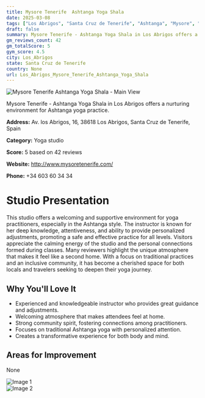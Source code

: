 ```yaml
---
title: Mysore Tenerife  Ashtanga Yoga Shala
date: 2025-03-08
tags: ["Los Abrigos", "Santa Cruz de Tenerife", "Ashtanga", "Mysore", "welcoming", "cozy", "Los Abrigos"]  
draft: false
summary: Mysore Tenerife - Ashtanga Yoga Shala in Los Abrigos offers a nurturing environment for Ashtanga yoga practice.
gm_reviews_count: 42
gm_totalScore: 5
gym_score: 4.5
city: Los_Abrigos
state: Santa Cruz de Tenerife
country: None
url: Los_Abrigos_Mysore_Tenerife_Ashtanga_Yoga_Shala
---
```


<div className="aspect-[16/9] relative my-8">
  <img 
    src="https://streetviewpixels-pa.googleapis.com/v1/thumbnail?panoid=jOYdfWesl40JFI3pc38NJw&cb_client=maps_sv.tactile.gps&w=203&h=100&yaw=164.93645&pitch=0&thumbfov=100"
    alt="Mysore Tenerife  Ashtanga Yoga Shala - Main View"
    className="object-cover absolute inset-0 w-full h-full rounded-lg"
  />
</div>

Mysore Tenerife - Ashtanga Yoga Shala in Los Abrigos offers a nurturing environment for Ashtanga yoga practice.

**Address:** Av. los Abrigos, 16, 38618 Los Abrigos, Santa Cruz de Tenerife, Spain

**Category:** Yoga studio

**Score:** 5 based on 42 reviews

**Website:** http://www.mysoretenerife.com/

**Phone:** +34 603 60 34 34

# Studio Presentation

This studio offers a welcoming and supportive environment for yoga practitioners, especially in the Ashtanga style. The instructor is known for her deep knowledge, attentiveness, and ability to provide personalized adjustments, promoting a safe and effective practice for all levels. Visitors appreciate the calming energy of the studio and the personal connections formed during classes. Many reviewers highlight the unique atmosphere that makes it feel like a second home. With a focus on traditional practices and an inclusive community, it has become a cherished space for both locals and travelers seeking to deepen their yoga journey.



## Why You'll Love It

- Experienced and knowledgeable instructor who provides great guidance and adjustments.
- Welcoming atmosphere that makes attendees feel at home.
- Strong community spirit, fostering connections among practitioners.
- Focuses on traditional Ashtanga yoga with personalized attention.
- Creates a transformative experience for both body and mind.

## Areas for Improvement

None

<div className="grid grid-cols-1 xl:grid-cols-2 gap-4 my-8">
<div className="aspect-[4/3] relative"><img src="https://lh5.googleusercontent.com/p/AF1QipP2uvfdT7EPErDGZJnHKkQDs6_4iBjIkrBYxAPa=w1920-h1080-k-no" alt="Image 1" className="object-cover absolute inset-0 w-full h-full rounded-lg" /></div>
<div className="aspect-[4/3] relative"><img src="https://lh5.googleusercontent.com/p/AF1QipMeuws44LpzfeXGoty_7kcSePTqdgaxL5WPaJfT=w1920-h1080-k-no" alt="Image 2" className="object-cover absolute inset-0 w-full h-full rounded-lg" /></div>
</div>